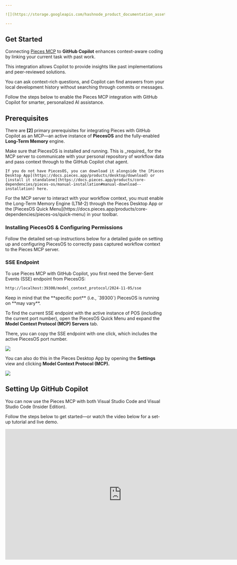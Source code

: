 ```yaml
---

![](https://storage.googleapis.com/hashnode_product_documentation_assets/mcp_documentation/mcp_gh_copilot/mcp-2-1.png)

---
```


## Get Started

Connecting [Pieces MCP](https://docs.pieces.app/products/mcp/get-started) to **GitHub Copilot** enhances context-aware coding by linking your current task with past work.

This integration allows Copilot to provide insights like past implementations and peer-reviewed solutions.

You can ask context-rich questions, and Copilot can find answers from your local development history without searching through commits or messages.

Follow the steps below to enable the Pieces MCP integration with GitHub Copilot for smarter, personalized AI assistance.

## Prerequisites

There are **[2]** primary prerequisites for integrating Pieces with GitHub Copilot as an MCP—an active instance of **PiecesOS** and the fully-enabled **Long-Term Memory** engine.

<Steps>
  <Step title="Install & Run PiecesOS">
    Make sure that PiecesOS is installed and running. This is _required_ for the MCP server to communicate with your personal repository of workflow data and pass context through to the GitHub Copilot chat agent.

    If you do not have PiecesOS, you can download it alongside the [Pieces Desktop App](https://docs.pieces.app/products/desktop/download) or [install it standalone](https://docs.pieces.app/products/core-dependencies/pieces-os/manual-installation#manual-download--installation) here.
  </Step>
  <Step title="Enable Long-Term Memory">
    For the MCP server to interact with your workflow context, you must enable the Long-Term Memory Engine (LTM-2) through the Pieces Desktop App or the [PiecesOS Quick Menu](https://docs.pieces.app/products/core-dependencies/pieces-os/quick-menu) in your toolbar.
  </Step>
</Steps>

### Installing PiecesOS & Configuring Permissions

Follow the detailed set-up instructions below for a detailed guide on setting up and configuring PiecesOS to correctly pass captured workflow context to the Pieces MCP server.

<pos-download-guide />

### SSE Endpoint

To use Pieces MCP with GitHub Copilot, you first need the Server-Sent Events (SSE) endpoint from PiecesOS:

```markdown
http://localhost:39300/model_context_protocol/2024-11-05/sse
```

<alert>
  Keep in mind that the **specific port** (i.e., `39300`) PiecesOS is running on **may vary**.
</alert>

To find the current SSE endpoint with the active instance of POS (including the current port number), open the PiecesOS Quick Menu and expand the **Model Context Protocol (MCP) Servers** tab.

There, you can copy the SSE endpoint with one click, which includes the active PiecesOS port number.

![](https://storage.googleapis.com/hashnode_product_documentation_assets/mcp_documentation/mcp_pos_new.png)

You can also do this in the Pieces Desktop App by opening the **Settings** view and clicking **Model Context Protocol (MCP).**

![](https://storage.googleapis.com/hashnode_product_documentation_assets/mcp_documentation/mcp_pfd_new.png)

## Setting Up GitHub Copilot

You can now use the Pieces MCP with both Visual Studio Code and Visual Studio Code (Insider Edition).

Follow the steps below to get started—or watch the video below for a set-up tutorial and live demo.

<iframe width="734" height="413" src="https://www.youtube.com/embed/QT9J8XSKMM8" title="Using Pieces MCP (Model Context Protocol) with GitHub Copilot in VS Code" frameborder="0" allow="accelerometer; autoplay; clipboard-write; encrypted-media; gyroscope; picture-in-picture; web-share" referrerpolicy="strict-origin-when-cross-origin" allowfullscreen />

### via Visual Studio Code UI

Adding the Pieces MCP in the built-in MCP menu is the easiest method to setting up your Pieces MCP server and allows you to have the best experience while using the Pieces MCP.

<Steps>
  <Step title="Open the Command Palette">
    Open Visual Studio Code and launch the Command Palette by pressing `Cmd+Shift+P` on macOS or `Ctrl+Shift+P` on Windows/Linux.
  </Step>
  <Step title="Add a New MCP Server">
    In the Command Palette, type **MCP: Add Server** and select the command when it appears.

    ![](https://storage.googleapis.com/hashnode_product_documentation_assets/mcp_documentation/mcp_gh_copilot/mcp_add_server_dropdown.png)
  </Step>
  <Step title="Choose the Server Type">
    Select `HTTP (sse)` as the server type when requested.
  </Step>
  <Step title="Enter the SSE URL">
    Paste your SSE URL into the provided field.

    For Pieces, use:

    ```plaintext
    http://localhost:39300/model_context_protocol/2024-11-05/sse
    ```

    <info>
      Remember to grab the specific SSE URL (with the _active_ PiecesOS port) from either the PiecesOS or Pieces Desktop App MCP menu.
    </info>
  </Step>
  <Step title="Enter a MCP Server Name">
    When prompted to add a new MCP server, enter a name for your server, such as ‘Pieces\` or something easy to remember.

    Then, you can select the `User Settings` option to save the MCP server configuration in your VS Code user settings, so it can be accessed globally across different workspaces—or choose `Workspace Settings` to use it explicitly in your open project.
  </Step>
  <Step title="Save Your Configuration">
    Save your configuration. Your VS Code `settings.json` file should now include an entry similar to the example below:

    ```json
    {
      "mcpServers": {
        "Pieces": {
          "url": "http://localhost:39300/model_context_protocol/2024-11-05/sse"
        }
      }
    }
    ```

    Your GitHub Copilot chat, as long as the chat mode is in _Agent_ mode, will now see Pieces as an MCP and automatically utilize the `ask_pieces_ltm` tool on-query.
  </Step>
</Steps>

### via Global MCP Configuration

You can manually add the MCP to your MCP settings `.JSON` by following the steps below.

<Steps>
  <Step title="Open the Visual Studio Code Settings">
    Click the **Settings Icon** on the bottom left of your IDE and select `Settings` from the list.
  </Step>
  <Step title="Search for MCP">
    In the VS settings, search for MCP in the search bar at the top of the page. The MCP section will appear—then, select `Edit in settings.json`.
  </Step>
  <Step title="Add the MCP Server Config .JSON">
    Replace the entire file, assuming you have no others, with the PiecesOS MCP server `.json`.

    ```json
    {
      "mcpServers": {
        "Pieces": {
          "url": "http://localhost:39300/model_context_protocol/2024-11-05/sse"
        }
      }
    }
    ```
  </Step>
  <Step title="Save the File">
    Save the configuration.

    ![](https://storage.googleapis.com/hashnode_product_documentation_assets/mcp_documentation/mcp_gh_copilot/mcp_settings.png)

    Your GitHub Copilot chat, as long as it’s in Agent mode, will now see PiecesOS as an MCP.
  </Step>
</Steps>

## Using Pieces MCP Server in GitHub Copilot

Once integrated, you can utilize Pieces LTM directly in Visual Studio Code.

<Steps>
  <Step title="Open GitHub Copilot Chat">
    Launch the GitHub Copilot chat interface in Visual Studio Code by clicking the Copilot icon, or by using `⌘+ctrl+i` (macOS) `ctrl+alt+i` (Windows/Linux).

    Change the Copilot mode from _Ask_ to _Agent_.
  </Step>
  <Step title="Start Prompting">
    Enter your prompt, and click the **send** icon or press `return` (macOS) or `enter` (Windows/Linux) to send your query to the Copilot.

    ![](https://storage.googleapis.com/hashnode_product_documentation_assets/mcp_documentation/mcp_gh_copilot/chatting_with_mcp.gif)

    <alert>
      Do not add the `ask_pieces_ltm` tool as _context_ to the conversation. If you are running the chat in _Agent_ mode—which is required for the Pieces MCP integration to operate successfully—it will automatically utilize this tool.
    </alert>
  </Step>
</Steps>

<Card title="Hey!">
  Check out this [MCP-specific prompting guide](https://docs.pieces.app/products/mcp/prompting) if you want to effectively utilize the Long-Term Memory Engine (LTM-2) with your new Pieces MCP server.
</Card>

## Troubleshooting Tips

If you’re experiencing issues integrating Pieces MCP with GitHub Copilot, follow these troubleshooting steps:

1. **Verify PiecesOS Status**: Ensure [PiecesOS is actively running](https://docs.pieces.app/products/core-dependencies/pieces-os/troubleshooting) on your system. MCP integration requires PiecesOS to be operational.
2. **Confirm LTM Engine Activation**: Make sure the [Long-Term Memory Engine (LTM-2) is enabled in PiecesOS](https://docs.pieces.app/products/core-dependencies/pieces-os/quick-menu#ltm-2-engine), as this engine aggregates context necessary for Cursor to retrieve accurate results.
3. **Use Agent Mode in Chat**: Cursor must be in _Agent_, not _Ask_, to access the `ask_pieces_ltm` tool. Switch to Agent to enable full MCP integration. Make sure _not to add_ the `ask_pieces_ltm` tool as context—instead, rely solely on the _Agent_ chat mode.
4. **Single MCP Instance:** Make sure that you aren’t testing multiple instances of the Pieces MCP server in different IDEs. This cross-contamination conflict with the SSE and several MCP instances running on the same port can cause issues in different development environments.
5. **Check MCP Server Status**: If you’re encountering messages such as “Sorry, I can’t do this,” your MCP server may not be properly configured or running.
6. **Go to** `settings.json` **in Visual Studio Code:** Confirm the MCP server status shows "running" (it may say "start" or "pause" otherwise). Restart the server if necessary and inspect terminal outputs for error messages.
7. **Review Configuration Details**: Double-check the MCP endpoint URL and the port number in your VS Code MCP configuration menu to ensure accuracy. You can find the current SSE endpoint URL in the Pieces Desktop App under **Settings** → **Model Context Protocol (MCP)**, or in the PiecesOS Quick Menu. It is usually formatted as:

```scss
http://localhost:{port_number}/model_context_protocol/{version}/sse
```

---

You're now ready to improve your workflow with powerful context retrieval using Pieces MCP, seamlessly integrated into Visual Studio Code with GitHub Copilot. Happy coding\!